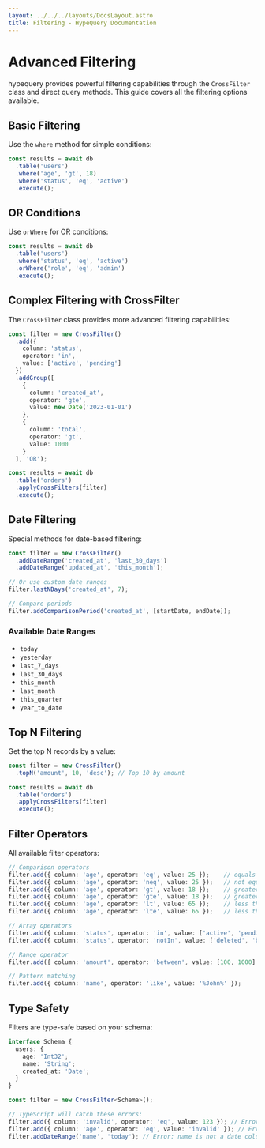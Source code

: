 ```yaml
---
layout: ../../../layouts/DocsLayout.astro
title: Filtering - HypeQuery Documentation
---
```


# Advanced Filtering

hypequery provides powerful filtering capabilities through the `CrossFilter` class and direct query methods. This guide covers all the filtering options available.

## Basic Filtering

Use the `where` method for simple conditions:

```typescript
const results = await db
  .table('users')
  .where('age', 'gt', 18)
  .where('status', 'eq', 'active')
  .execute();
```

## OR Conditions

Use `orWhere` for OR conditions:

```typescript
const results = await db
  .table('users')
  .where('status', 'eq', 'active')
  .orWhere('role', 'eq', 'admin')
  .execute();
```

## Complex Filtering with CrossFilter

The `CrossFilter` class provides more advanced filtering capabilities:

```typescript
const filter = new CrossFilter()
  .add({
    column: 'status',
    operator: 'in',
    value: ['active', 'pending']
  })
  .addGroup([
    {
      column: 'created_at',
      operator: 'gte',
      value: new Date('2023-01-01')
    },
    {
      column: 'total',
      operator: 'gt',
      value: 1000
    }
  ], 'OR');

const results = await db
  .table('orders')
  .applyCrossFilters(filter)
  .execute();
```

## Date Filtering

Special methods for date-based filtering:

```typescript
const filter = new CrossFilter()
  .addDateRange('created_at', 'last_30_days')
  .addDateRange('updated_at', 'this_month');

// Or use custom date ranges
filter.lastNDays('created_at', 7);

// Compare periods
filter.addComparisonPeriod('created_at', [startDate, endDate]);
```

### Available Date Ranges

- `today`
- `yesterday`
- `last_7_days`
- `last_30_days`
- `this_month`
- `last_month`
- `this_quarter`
- `year_to_date`

## Top N Filtering

Get the top N records by a value:

```typescript
const filter = new CrossFilter()
  .topN('amount', 10, 'desc'); // Top 10 by amount

const results = await db
  .table('orders')
  .applyCrossFilters(filter)
  .execute();
```

## Filter Operators

All available filter operators:

```typescript
// Comparison operators
filter.add({ column: 'age', operator: 'eq', value: 25 });    // equals
filter.add({ column: 'age', operator: 'neq', value: 25 });   // not equals
filter.add({ column: 'age', operator: 'gt', value: 18 });    // greater than
filter.add({ column: 'age', operator: 'gte', value: 18 });   // greater than or equal
filter.add({ column: 'age', operator: 'lt', value: 65 });    // less than
filter.add({ column: 'age', operator: 'lte', value: 65 });   // less than or equal

// Array operators
filter.add({ column: 'status', operator: 'in', value: ['active', 'pending'] });
filter.add({ column: 'status', operator: 'notIn', value: ['deleted', 'banned'] });

// Range operator
filter.add({ column: 'amount', operator: 'between', value: [100, 1000] });

// Pattern matching
filter.add({ column: 'name', operator: 'like', value: '%John%' });
```

## Type Safety

Filters are type-safe based on your schema:

```typescript
interface Schema {
  users: {
    age: 'Int32';
    name: 'String';
    created_at: 'Date';
  }
}

const filter = new CrossFilter<Schema>();

// TypeScript will catch these errors:
filter.add({ column: 'invalid', operator: 'eq', value: 123 }); // Error: invalid column
filter.add({ column: 'age', operator: 'eq', value: 'invalid' }); // Error: age expects number
filter.addDateRange('name', 'today'); // Error: name is not a date column
``` 